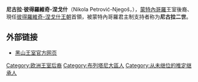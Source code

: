 {{Infobox royalty
| name        = 尼古拉·彼得羅維奇-涅戈什
| image       = Nicholas II Petrović Njegoš and Dejan Stojanovic (cropped).jpg
| succession  = 蒙特內哥羅王室首領
| reign       = 1986年3月24日至今
| reign-type  = 在位
| predecessor = [[米海洛·彼得羅維奇-涅戈什|米海洛]]
| birth_date  = {{birth date and age|1944|7|7|df=y}}
| birth_place = {{flagicon|France}} [[法蘭西共和國臨時政府|法國]][[圣尼科拉迪佩朗_(阿摩尔滨海省)|圣尼科拉迪佩朗]]
| spouse      = 法蘭辛·纳瓦罗
| issue       = 阿爾圖拉公主<br>鲍里斯王子
| house       = [[彼得羅維奇-涅戈什王朝|彼得羅維奇-涅戈什王朝]]
| father      = [[米海洛·彼得羅維奇-涅戈什|米海洛·彼得羅維奇-涅戈什]]
| mother      = 吉納維夫·普里讓
| signature   = NIIsignature.jpg
}}

'''尼古拉·彼得羅維奇-涅戈什'''（Nikola Petrović-Njegoš，{{bd|1944年|7月7日|||P}}），[[蒙特內哥羅王國|蒙特內哥羅]]王室後裔、現任[[彼得羅維奇-涅戈什王朝|彼得羅維奇-涅戈什王朝]]首領，被蒙特內哥羅君主制支持者称为'''尼古拉二世'''。

== 外部链接 ==
* [https://web.archive.org/web/20070928193226/http://www.orderofdanilo.org/en/index.htm 黑山王室官方网页]

{{European royalty-stub}}
[[Category:欧洲王室后裔|Category:欧洲王室后裔]]
[[Category:布列塔尼大區人|Category:布列塔尼大區人]]
[[Category:从未继位的推定继承人|Category:从未继位的推定继承人]]